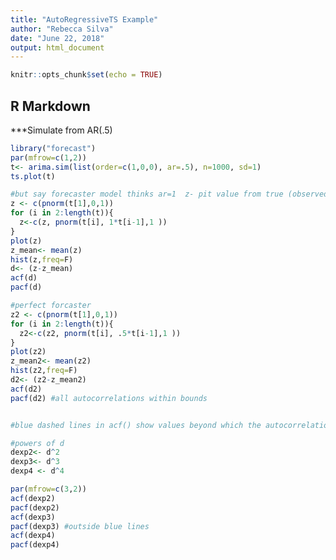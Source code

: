 ```yaml
---
title: "AutoRegressiveTS Example"
author: "Rebecca Silva"
date: "June 22, 2018"
output: html_document
---
```


```r
knitr::opts_chunk$set(echo = TRUE)
```

## R Markdown

***Simulate from AR(.5)


```r
library("forecast")
par(mfrow=c(1,2))
t<- arima.sim(list(order=c(1,0,0), ar=.5), n=1000, sd=1) 
ts.plot(t)

#but say forecaster model thinks ar=1  z- pit value from true (observed) data t 
z <- c(pnorm(t[1],0,1))
for (i in 2:length(t)){
  z<-c(z, pnorm(t[i], 1*t[i-1],1 ))
}
plot(z)
z_mean<- mean(z)
hist(z,freq=F)
d<- (z-z_mean)
acf(d)
pacf(d)

#perfect forcaster 
z2 <- c(pnorm(t[1],0,1))
for (i in 2:length(t)){
  z2<-c(z2, pnorm(t[i], .5*t[i-1],1 ))
}
plot(z2)
z_mean2<- mean(z2)
hist(z2,freq=F)
d2<- (z2-z_mean2)
acf(d2)
pacf(d2) #all autocorrelations within bounds 


#blue dashed lines in acf() show values beyond which the autocorrelations are (statistically) significantly different from zero 

#powers of d
dexp2<- d^2
dexp3<- d^3
dexp4 <- d^4

par(mfrow=c(3,2))
acf(dexp2)
pacf(dexp2)
acf(dexp3)
pacf(dexp3) #outside blue lines 
acf(dexp4)
pacf(dexp4)



```